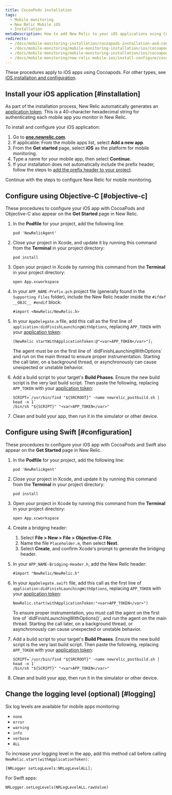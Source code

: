 ```yaml
---
title: CocoaPods installation
tags:
  - Mobile monitoring
  - New Relic Mobile iOS
  - Installation
metaDescription: How to add New Relic to your iOS applications using Cocoapods.
redirects:
  - /docs/mobile-monitoring-installation/cocoapods-installation-and-configuration
  - /docs/mobile-monitoring/mobile-monitoring-installation/ios/cocoapods-installation-and-configuration
  - /docs/mobile-monitoring/mobile-monitoring-installation/ios/cocoapods-installation-configuration
  - /docs/mobile-monitoring/new-relic-mobile-ios/install-configure/cocoapods-installation-configuration
---
```


These procedures apply to iOS apps using Cocoapods. For other types, see [iOS installation and configuration](/docs/mobile-monitoring-installation/ios-installation-and-configuration).

## Install your iOS application [#installation]

As part of the installation process, New Relic automatically generates an [application token](/docs/mobile-apps/viewing-your-application-token). This is a 40-character hexadecimal string for authenticating each mobile app you monitor in New Relic.

To install and configure your iOS application:

1. Go to **[one.newrelic.com](https://one.newrelic.com)**.
2. If applicable: From the mobile apps list, select **Add a new app**.
3. From the **Get started** page, select **iOS** as the platform for mobile monitoring.
4. Type a name for your mobile app, then select **Continue**.
5. If your installation does not automatically include the prefix header, follow the steps to [add the prefix header to your project](https://docs.newrelic.com/docs/mobile-monitoring/new-relic-mobile-ios/configuration/adding-prefix-header-ios-project/).

Continue with the steps to configure New Relic for mobile monitoring.

## Configure using Objective-C [#objective-c]

These procedures to configure your iOS app with CocoaPods and Objective-C also appear on the **Get Started** page in New Relic.

1. In the **Podfile** for your project, add the following line:

   ```
   pod 'NewRelicAgent'
   ```
2. Close your project in Xcode, and update it by running this command from the **Terminal** in your project directory:

   ```
   pod install
   ```
3. Open your project in Xcode by running this command from the **Terminal** in your project directory:

   ```
   open App.xcworkspace
   ```
4. In your `APP_NAME-Prefix.pch` project file (generally found in the `Supporting Files` folder), include the New Relic header inside the `#ifdef __OBJC__ #endif` block:

   ```
   #import <NewRelic/NewRelic.h>
   ```
5. In your `AppDelegate.m` file, add this call as the first line of `application:didFinishLaunchingWithOptions`, replacing `APP_TOKEN` with your [application token](/docs/mobile-apps/viewing-your-application-token):

   ```
   [NewRelic startWithApplicationToken:@"<var>APP_TOKEN</var>"];
   ```

   <Callout variant="important">
     The agent must be on the first line of `didFinishLaunchingWithOptions` and run on the main thread to ensure proper instrumentation. Starting the call later, on a background thread, or asynchronously can cause unexpected or unstable behavior.
   </Callout>
6. Add a build script to your target's **Build Phases**. Ensure the new build script is the very last build script. Then paste the following, replacing `APP_TOKEN` with your [application token](/docs/mobile-apps/viewing-your-application-token):

   ```
   SCRIPT=`/usr/bin/find "${SRCROOT}" -name newrelic_postbuild.sh | head -n 1`
   /bin/sh "${SCRIPT}" "<var>APP_TOKEN</var>"
   ```
7. Clean and build your app, then run it in the simulator or other device.

## Configure using Swift [#configuration]

These procedures to configure your iOS app with CocoaPods and Swift also appear on the **Get Started** page in New Relic.

1. In the **Podfile** for your project, add the following line:

   ```
   pod 'NewRelicAgent'
   ```
2. Close your project in Xcode, and update it by running this command from the **Terminal** in your project directory:

   ```
   pod install
   ```
3. Open your project in Xcode by running this command from the **Terminal** in your project directory:

   ```
   open App.xcworkspace
   ```
4. Create a bridging header:

   1. Select **File > New > File > Objective-C File**.
   2. Name the file `Placeholder.m`, then select **Next**.
   3. Select **Create**, and confirm Xcode's prompt to generate the bridging header.
5. In your `APP_NAME-Bridging-Header.h`, add the New Relic header:

   ```
   #import "NewRelic/NewRelic.h"
   ```
6. In your `AppDelegate.swift` file, add this call as the first line of `application:didFinishLaunchingWithOptions`, replacing `APP_TOKEN` with your [application token](/docs/mobile-apps/viewing-your-application-token):

   ```
   NewRelic.start(withApplicationToken:"<var>APP_TOKEN</var>")
   ```

   <Callout variant="important">
     To ensure proper instrumentation, you must call the agent on the first line of `didFinishLaunchingWithOptions()`, and run the agent on the main thread. Starting the call later, on a background thread, or asynchronously can cause unexpected or unstable behavior.
   </Callout>
7. Add a build script to your target's **Build Phases**. Ensure the new build script is the very last build script. Then paste the following, replacing `APP_TOKEN` with your [application token](/docs/mobile-apps/viewing-your-application-token):

   ```
   SCRIPT=`/usr/bin/find "${SRCROOT}" -name newrelic_postbuild.sh | head -n 1`
   /bin/sh "${SCRIPT}" "<var>APP_TOKEN</var>"
   ```
8. Clean and build your app, then run it in the simulator or other device.

## Change the logging level (optional) [#logging]

Six log levels are available for mobile apps monitoring:

* `none`
* `error`
* `warning`
* `info`
* `verbose`
* `ALL`

To increase your logging level in the app, add this method call before calling `NewRelic.start(withApplicationToken)`:

```
[NRLogger setLogLevels:NRLogLevelALL];
```

For Swift apps:

```
NRLogger.setLogLevels(NRLogLevelALL.rawValue)
```

